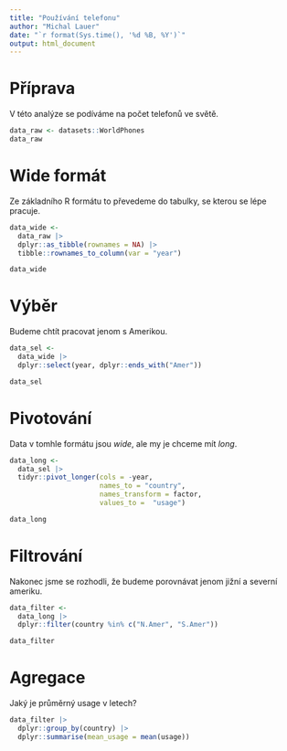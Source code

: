 ---
title: "Používání telefonu"
author: "Michal Lauer"
date: "`r format(Sys.time(), '%d %B, %Y')`"
output: html_document
---

# Příprava

V této analýze se podíváme na počet telefonů ve světě.

```{r }
data_raw <- datasets::WorldPhones
data_raw
```

# Wide formát

Ze základního R formátu to převedeme do tabulky, se kterou se lépe pracuje.

```{r }
data_wide <-
  data_raw |>
  dplyr::as_tibble(rownames = NA) |> 
  tibble::rownames_to_column(var = "year")

data_wide
```

# Výběr

Budeme chtít pracovat jenom s Amerikou.

```{r }
data_sel <-
  data_wide |> 
  dplyr::select(year, dplyr::ends_with("Amer"))

data_sel
```

# Pivotování

Data v tomhle formátu jsou *wide*, ale my je chceme mít *long*.

```{r }
data_long <-
  data_sel |>
  tidyr::pivot_longer(cols = -year,
                      names_to = "country",
                      names_transform = factor,
                      values_to =  "usage")

data_long
```

# Filtrování

Nakonec jsme se rozhodli, že budeme porovnávat jenom jižní a severní ameriku.

```{r }
data_filter <-
  data_long |> 
  dplyr::filter(country %in% c("N.Amer", "S.Amer"))

data_filter
```

# Agregace

Jaký je průměrný usage v letech?

```{r }
data_filter |> 
  dplyr::group_by(country) |> 
  dplyr::summarise(mean_usage = mean(usage))
```
